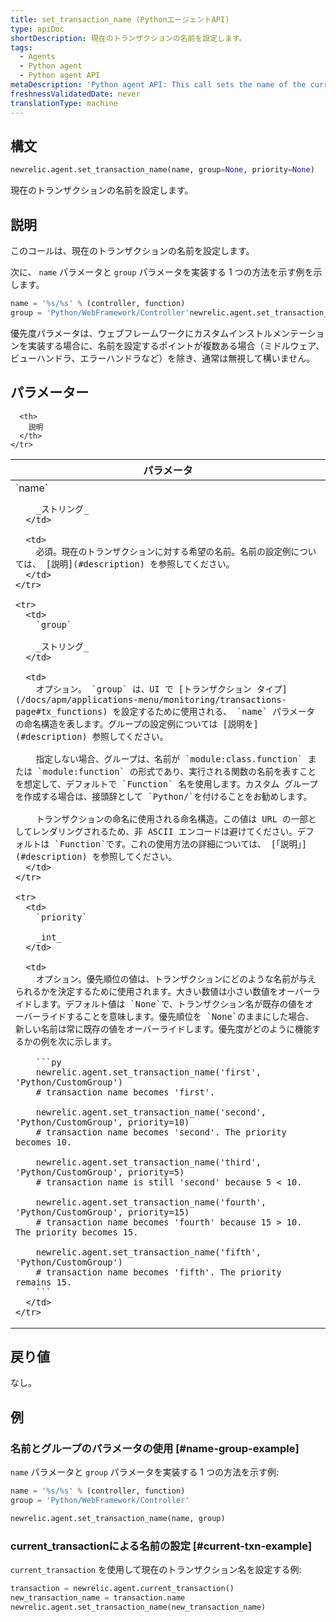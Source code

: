 ```yaml
---
title: set_transaction_name (PythonエージェントAPI)
type: apiDoc
shortDescription: 現在のトランザクションの名前を設定します。
tags:
  - Agents
  - Python agent
  - Python agent API
metaDescription: 'Python agent API: This call sets the name of the current transaction.'
freshnessValidatedDate: never
translationType: machine
---
```


## 構文

```py
newrelic.agent.set_transaction_name(name, group=None, priority=None)
```

現在のトランザクションの名前を設定します。

## 説明

このコールは、現在のトランザクションの名前を設定します。

次に、 `name` パラメータと `group` パラメータを実装する 1 つの方法を示す例を示します。

```py
name = '%s/%s' % (controller, function)
group = 'Python/WebFramework/Controller'newrelic.agent.set_transaction_name(name, group)
```

優先度パラメータは、ウェブフレームワークにカスタムインストルメンテーションを実装する場合に、名前を設定するポイントが複数ある場合（ミドルウェア、ビューハンドラ、エラーハンドラなど）を除き、通常は無視して構いません。

## パラメーター

<table>
  <thead>
    <tr>
      <th width="25%">
        パラメータ
      </th>

      <th>
        説明
      </th>
    </tr>
  </thead>

  <tbody>
    <tr>
      <td>
        `name`

        _ストリング_
      </td>

      <td>
        必須。現在のトランザクションに対する希望の名前。名前の設定例については、 [説明](#description) を参照してください。
      </td>
    </tr>

    <tr>
      <td>
        `group`

        _ストリング_
      </td>

      <td>
        オプション。 `group` は、UI で [トランザクション タイプ](/docs/apm/applications-menu/monitoring/transactions-page#tx_functions) を設定するために使用される、 `name` パラメータの命名構造を表します。グループの設定例については [説明を](#description) 参照してください。

        指定しない場合、グループは、名前が `module:class.function` または `module:function` の形式であり、実行される関数の名前を表すことを想定して、デフォルトで `Function` 名を使用します。カスタム グループを作成する場合は、接頭辞として `Python/`を付けることをお勧めします。

        トランザクションの命名に使用される命名構造。この値は URL の一部としてレンダリングされるため、非 ASCII エンコードは避けてください。デフォルトは `Function`です。これの使用方法の詳細については、 [「説明」](#description) を参照してください。
      </td>
    </tr>

    <tr>
      <td>
        `priority`

        _int_
      </td>

      <td>
        オプション。優先順位の値は、トランザクションにどのような名前が与えられるかを決定するために使用されます。大きい数値は小さい数値をオーバーライドします。デフォルト値は `None`で、トランザクション名が既存の値をオーバーライドすることを意味します。優先順位を `None`のままにした場合、新しい名前は常に既存の値をオーバーライドします。優先度がどのように機能するかの例を次に示します。

        ```py
        newrelic.agent.set_transaction_name('first', 'Python/CustomGroup')
        # transaction name becomes 'first'.

        newrelic.agent.set_transaction_name('second', 'Python/CustomGroup', priority=10)
        # transaction name becomes 'second'. The priority becomes 10.

        newrelic.agent.set_transaction_name('third', 'Python/CustomGroup', priority=5)
        # transaction name is still 'second' because 5 < 10.

        newrelic.agent.set_transaction_name('fourth', 'Python/CustomGroup', priority=15)
        # transaction name becomes 'fourth' because 15 > 10. The priority becomes 15.

        newrelic.agent.set_transaction_name('fifth', 'Python/CustomGroup')
        # transaction name becomes 'fifth'. The priority remains 15.
        ```
      </td>
    </tr>
  </tbody>
</table>

## 戻り値

なし。

## 例

### 名前とグループのパラメータの使用 [#name-group-example]

`name` パラメータと `group` パラメータを実装する 1 つの方法を示す例:

```py
name = '%s/%s' % (controller, function) 
group = 'Python/WebFramework/Controller'

newrelic.agent.set_transaction_name(name, group)
```

### current_transactionによる名前の設定 [#current-txn-example]

`current_transaction` を使用して現在のトランザクション名を設定する例:

```py
transaction = newrelic.agent.current_transaction()
new_transaction_name = transaction.name
newrelic.agent.set_transaction_name(new_transaction_name)
```
